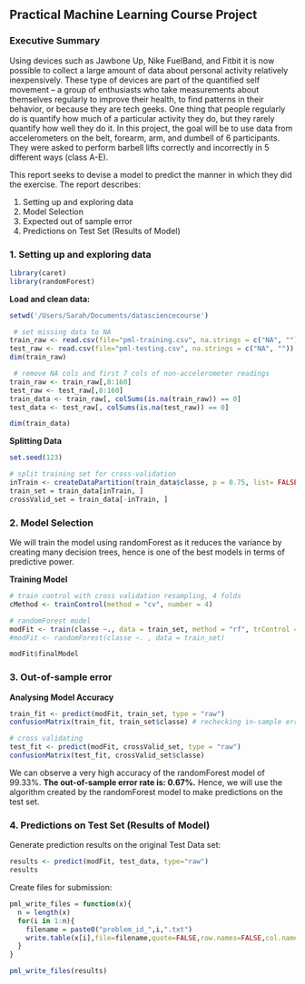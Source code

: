 
## **Practical Machine Learning Course Project**

### **Executive Summary**
Using devices such as Jawbone Up, Nike FuelBand, and Fitbit it is now possible to collect a large amount of data about personal activity relatively inexpensively. These type of devices are part of the quantified self movement – a group of enthusiasts who take measurements about themselves regularly to improve their health, to find patterns in their behavior, or because they are tech geeks. One thing that people regularly do is quantify how much of a particular activity they do, but they rarely quantify how well they do it. In this project, the goal will be to use data from accelerometers on the belt, forearm, arm, and dumbell of 6 participants. They were asked to perform barbell lifts correctly and incorrectly in 5 different ways (class A-E). 

This report seeks to devise a model to predict the manner in which they did the exercise. The report describes:

1. Setting up and exploring data
2. Model Selection
3. Expected out of sample error
4. Predictions on Test Set (Results of Model)

### **1. Setting up and exploring data**
```r
library(caret)
library(randomForest)

```

**Load and clean data:**
```r
setwd('/Users/Sarah/Documents/datasciencecourse')

 # set missing data to NA
train_raw <- read.csv(file="pml-training.csv", na.strings = c("NA", ""))
test_raw <- read.csv(file="pml-testing.csv", na.strings = c("NA", ""))
dim(train_raw)

 # remove NA cols and first 7 cols of non-accelerometer readings 
train_raw <- train_raw[,8:160]
test_raw <- test_raw[,8:160]
train_data <- train_raw[, colSums(is.na(train_raw)) == 0] 
test_data <- test_raw[, colSums(is.na(test_raw)) == 0] 

dim(train_data)

```

**Splitting Data**
```r
set.seed(123)

# split training set for cross-validation
inTrain <- createDataPartition(train_data$classe, p = 0.75, list= FALSE)
train_set = train_data[inTrain, ]
crossValid_set = train_data[-inTrain, ]
```

### **2. Model Selection**
We will train the model using randomForest as it reduces the variance by creating many decision trees, hence is one of the best models in terms of predictive power. 

**Training Model**
```r
# train control with cross validation resampling, 4 folds
cMethod <- trainControl(method = "cv", number = 4) 

# randomForest model 
modFit <- train(classe ~., data = train_set, method = "rf", trControl = cMethod)
#modFit <- randomForest(classe ~. , data = train_set)

modFit$finalModel
```

### **3. Out-of-sample error**
**Analysing Model Accuracy**
```r
train_fit <- predict(modFit, train_set, type = "raw")
confusionMatrix(train_fit, train_set$classe) # rechecking in-sample error rate to be 0 (accuracy = 1)

# cross validating
test_fit <- predict(modFit, crossValid_set, type = "raw")
confusionMatrix(test_fit, crossValid_set$classe) 
```

We can observe a very high accuracy of the randomForest model of 99.33%. **The out-of-sample error rate is: 0.67%.**
Hence, we will use the algorithm created by the randomForest model to make predictions on the test set. 

### **4. Predictions on Test Set (Results of Model)**
Generate prediction results on the original Test Data set:
```r
results <- predict(modFit, test_data, type="raw")
results
```

Create files for submission:
```r
pml_write_files = function(x){
  n = length(x)
  for(i in 1:n){
    filename = paste0("problem_id_",i,".txt")
    write.table(x[i],file=filename,quote=FALSE,row.names=FALSE,col.names=FALSE)
  }
}

pml_write_files(results)
```

